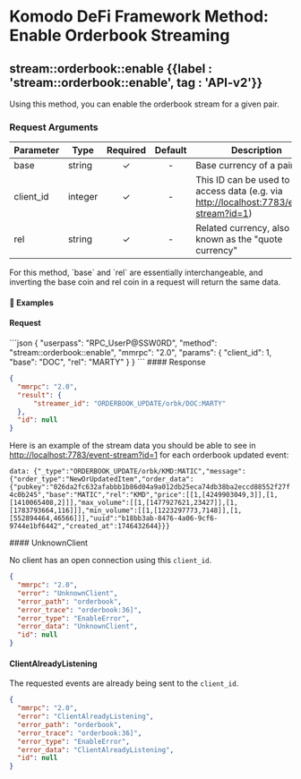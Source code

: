 
# Komodo DeFi Framework Method: Enable Orderbook Streaming

## stream::orderbook::enable {{label : 'stream::orderbook::enable', tag : 'API-v2'}}

Using this method, you can enable the orderbook stream for a given pair.

### Request Arguments

| Parameter  | Type    | Required | Default | Description                                                                                                                      |
| ---------- | ------- | :------: | :-----: | -------------------------------------------------------------------------------------------------------------------------------- |
| base       | string  |     ✓    |    -    | Base currency of a pair                                                                                                          |
| client\_id | integer |     ✓    |    -    | This ID can be used to access data (e.g. via [http://localhost:7783/event-stream?id=1](http://localhost:7783/event-stream?id=1)) |
| rel        | string  |     ✓    |    -    | Related currency, also known as the "quote currency"                                                                             |

<Note>
  For this method, `base` and `rel` are essentially interchangeable, and inverting the base coin and rel coin in a request will return the same data.
</Note>

#### 📌 Examples

#### Request

<CodeGroup title="Enable Orderbook Streaming" tag="POST" label="stream::orderbook::enable" mm2MethodDecorate="true">
  ```json
  {
    "userpass": "RPC_UserP@SSW0RD",
    "method": "stream::orderbook::enable",
    "mmrpc": "2.0",
    "params": {
      "client_id": 1,
      "base": "DOC",
      "rel": "MARTY"
    }
  }
  ```
</CodeGroup>

<CollapsibleSection expandedText="Hide Enable Orderbook Streaming Response" collapsedText="Show Enable Orderbook Streaming Response">
  #### Response

  ```json
  {
    "mmrpc": "2.0",
    "result": {
        "streamer_id": "ORDERBOOK_UPDATE/orbk/DOC:MARTY"
    },
    "id": null
  }
  ```
</CollapsibleSection>

Here is an example of the stream data you should be able to see in [http://localhost:7783/event-stream?id=1](http://localhost:7783/event-stream?id=1) for each orderbook updated event:

`data: {"_type":"ORDERBOOK_UPDATE/orbk/KMD:MATIC","message":{"order_type":"NewOrUpdatedItem","order_data":{"pubkey":"026da2fc632afabbb1b86d04a9a012db25eca74db38ba2eccd88552f27f4c0b245","base":"MATIC","rel":"KMD","price":[[1,[4249903049,3]],[1,[1410065408,2]]],"max_volume":[[1,[1477927621,23427]],[1,[1783793664,116]]],"min_volume":[[1,[1223297773,7148]],[1,[552894464,46566]]],"uuid":"b18bb3ab-8476-4a06-9cf6-9744e1bf6442","created_at":1746432644}}} `

<CollapsibleSection expandedText="Hide Errors" collapsedText="Show Errors">
  #### UnknownClient

  No client has an open connection using this `client_id`.

  ```json
  {
    "mmrpc": "2.0",
    "error": "UnknownClient",
    "error_path": "orderbook",
    "error_trace": "orderbook:36]",
    "error_type": "EnableError",
    "error_data": "UnknownClient",
    "id": null
  }
  ```

  #### ClientAlreadyListening

  The requested events are already being sent to the `client_id`.

  ```json
  {
    "mmrpc": "2.0",
    "error": "ClientAlreadyListening",
    "error_path": "orderbook",
    "error_trace": "orderbook:36]",
    "error_type": "EnableError",
    "error_data": "ClientAlreadyListening",
    "id": null
  }
  ```
</CollapsibleSection>
